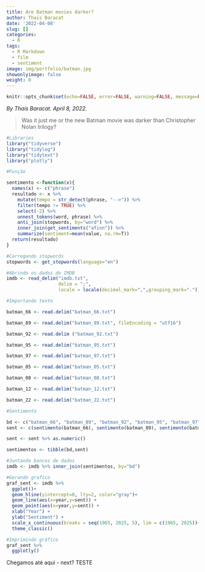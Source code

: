 ```yaml
---
title: Are Batman movies darker?
author: Thais Baracat
date: '2022-04-08'
slug: []
categories:
  - R
tags:
  - R Markdown
  - film
  - sentiment
image: img/portfolio/batman.jpg
showonlyimage: false
weight: 0
---
```

```r
knitr::opts_chunk$set(echo=FALSE, error=FALSE, warning=FALSE, message=FALSE)
```

*By Thais Baracat. April 8, 2022.* <p>

> Was it just me or the new Batman movie was darker than Christopher Nolan trilogy?

```r
#Libraries
library("tidyverse")
library("tidylog")
library("tidytext")
library("plotly")
```

```r
#Função

sentimento <-function(x){
  names(x) <- c("phrase")
  resultado <- x %>% 
    mutate(tempo = str_detect(phrase, "-->")) %>% 
    filter(tempo != TRUE) %>% 
    select(-2) %>% 
    unnest_tokens(word, phrase) %>%
    anti_join(stopwords, by="word") %>% 
    inner_join(get_sentiments("afinn")) %>%
    summarize(sentiment=mean(value, na.rm=T))
  return(resultado)
}

```

```r
#Carregando stopwords
stopwords <- get_stopwords(language="en")
```

```r
#Abrindo os dados do IMDB
imdb <- read_delim("imdb.txt",
                   delim = ";",
                   locale = locale(decimal_mark=",",grouping_mark="."))
```

```r
#Importando texto

batman_66 <- read.delim("batman_66.txt")

batman_89 <- read.delim("batman_89.txt", fileEncoding = "utf16")

batman_92 <- read.delim ("batman_92.txt")

batman_95 <- read.delim("batman_95.txt")

batman_97 <- read.delim("batman_97.txt")

batman_05 <- read.delim("batman_05.txt")

batman_08 <- read.delim("batman_08.txt")

batman_12 <- read.delim("batman_12.txt")

batman_22 <- read.delim("batman_22.txt")
```

```r
#Sentimento

bd <- c("batman_66", "batman_89", "batman_92", "batman_95", "batman_97", "batman_05", "batman_08", "batman_12", "batman_22")
sent <- c(sentimento(batman_66), sentimento(batman_89), sentimento(batman_92), sentimento(batman_95), sentimento(batman_97), sentimento(batman_05), sentimento(batman_08), sentimento(batman_12), sentimento(batman_22))

sent <- sent %>% as.numeric()

sentimentos <- tibble(bd,sent)
```

```r
#Juntando bancos de dados
imdb <- imdb %>% inner_join(sentimentos, by="bd")
```

```r
#Gerando grafico
graf_sent <- imdb %>%
  ggplot()+
  geom_hline(yintercept=0, lty=2, color="gray")+
  geom_line(aes(x=year,y=sent)) +
  geom_point(aes(x=year,y=sent)) +
  xlab("Year") +
  ylab("Sentiment") +
  scale_x_continuous(breaks = seq(1965, 2025, 5), lim = c(1965, 2025))+
  theme_classic()
```

```r
#Imprimindo gráfico
graf_sent %>% 
  ggplotly()
```


Chegamos até aqui - next? TESTE
